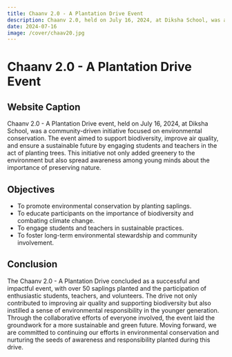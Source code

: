 ```yaml
---
title: Chaanv 2.0 - A Plantation Drive Event
description: Chaanv 2.0, held on July 16, 2024, at Diksha School, was a community-driven initiative focused on environmental conservation, aiming to support biodiversity and ensure a sustainable future.
date: 2024-07-16
image: /cover/chaav20.jpg
---
```


# Chaanv 2.0 - A Plantation Drive Event

## Website Caption

Chaanv 2.0 - A Plantation Drive event, held on July 16, 2024, at Diksha School, was a community-driven initiative focused on environmental conservation. The event aimed to support biodiversity, improve air quality, and ensure a sustainable future by engaging students and teachers in the act of planting trees. This initiative not only added greenery to the environment but also spread awareness among young minds about the importance of preserving nature.

## Objectives

- To promote environmental conservation by planting saplings.
- To educate participants on the importance of biodiversity and combating climate change.
- To engage students and teachers in sustainable practices.
- To foster long-term environmental stewardship and community involvement.

## Conclusion

The Chaanv 2.0 - A Plantation Drive concluded as a successful and impactful event, with over 50 saplings planted and the participation of enthusiastic students, teachers, and volunteers. The drive not only contributed to improving air quality and supporting biodiversity but also instilled a sense of environmental responsibility in the younger generation. Through the collaborative efforts of everyone involved, the event laid the groundwork for a more sustainable and green future. Moving forward, we are committed to continuing our efforts in environmental conservation and nurturing the seeds of awareness and responsibility planted during this drive.
